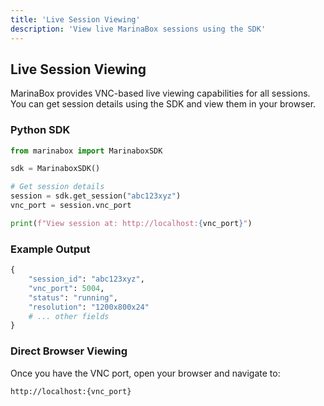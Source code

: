 ```yaml
---
title: 'Live Session Viewing'
description: 'View live MarinaBox sessions using the SDK'
---
```


## Live Session Viewing

MarinaBox provides VNC-based live viewing capabilities for all sessions. You can get session details using the SDK and view them in your browser.

### Python SDK

```python
from marinabox import MarinaboxSDK

sdk = MarinaboxSDK()

# Get session details
session = sdk.get_session("abc123xyz")
vnc_port = session.vnc_port

print(f"View session at: http://localhost:{vnc_port}")
```

### Example Output

```python
{
    "session_id": "abc123xyz",
    "vnc_port": 5004,
    "status": "running",
    "resolution": "1200x800x24"
    # ... other fields
}
```

### Direct Browser Viewing

Once you have the VNC port, open your browser and navigate to:
```
http://localhost:{vnc_port}
```